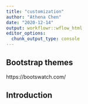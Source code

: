 ```yaml
---
title: "customization"
author: "Athena Chen"
date: "2020-12-14"
output: workflowr::wflow_html
editor_options:
  chunk_output_type: console
---
```


## Bootstrap themes
https://bootswatch.com/

## Introduction

```r

```

